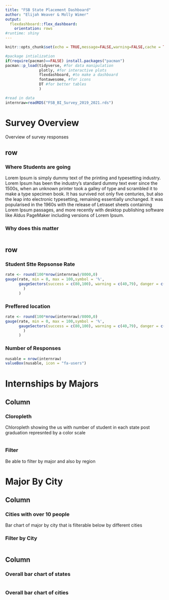 ```yaml
---
title: "FSB State Placement Dashboard"
author: "Elijah Weaver & Molly Wimer"
output: 
  flexdashboard::flex_dashboard:
    orientation: rows
#runtime: shiny
---
```


```r
knitr::opts_chunk$set(echo = TRUE,message=FALSE,warning=FALSE,cache = TRUE)

#package intialization
if(require(pacman)==FALSE) install.packages("pacman")
pacman::p_load(tidyverse, #for data manipulation
               plotly, #for interactive plots
               flexdashboard, #to make a dashboard
               fontawesome, #for icons
               DT #for better tables
               )

#read in data
internraw=readRDS("FSB_BI_Survey_2019_2021.rds")
```

# Survey Overview {data-orientation=columns}

Overview of survey responses

## row {data-width=700}

### Where Students are going

Lorem Ipsum is simply dummy text of the printing and typesetting industry. Lorem Ipsum has been the industry's standard dummy text ever since the 1500s, when an unknown printer took a galley of type and scrambled it to make a type specimen book. It has survived not only five centuries, but also the leap into electronic typesetting, remaining essentially unchanged. It was popularised in the 1960s with the release of Letraset sheets containing Lorem Ipsum passages, and more recently with desktop publishing software like Aldus PageMaker including versions of Lorem Ipsum.

### Why does this matter
    
```r

```
   
   
## row {data-width=300}

### Student Stte Repsonse Rate

```r
rate <- round(100*nrow(internraw)/8000,0)
gauge(rate, min = 0, max = 100,symbol = '%',
      gaugeSectors(success = c(80,100), warning = c(40,79), danger = c(0,39)
        )
      )
```

### Preffered location

```r
rate <- round(100*nrow(internraw)/8000,0)
gauge(rate, min = 0, max = 100,symbol = '%',
      gaugeSectors(success = c(80,100), warning = c(40,79), danger = c(0,39)
        )
      )
```


### Number of Responses

```r
nusable = nrow(internraw)
valueBox(nusable, icon = "fa-users")
```   


# Internships by Majors {data-orientation=columns}

## Column {data-height=800}

### Cloropleth

Chloropleth showing the us with number of student in each state post graduation represnted by a color scale

```r

```


### Filter {data-height=200}

Be able to filter by major and also by region

# Major By City {data-orientation=columns}

## Column {data-width=700}

### Cities with over 10 people 

Bar chart of major by city that is filterable below by different cities

### Filter by City {data-height=200}

```r

```

## Column {data-width=300}

### Overall bar chart of states

```r

```

### Overall bar chart of cities

```r

```


